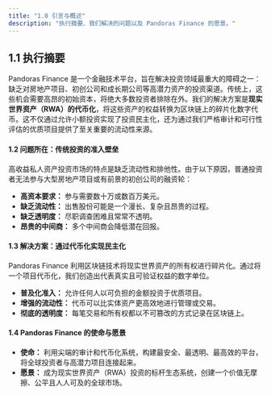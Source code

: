 ```yaml
---
title: "1.0 引言与概述"
description: "执行摘要、我们解决的问题以及 Pandoras Finance 的愿景。"
---
```


## 1.1 执行摘要
Pandoras Finance 是一个金融技术平台，旨在解决投资领域最重大的障碍之一：缺乏对房地产项目、初创公司和成长期公司等高潜力资产的投资渠道。传统上，这些机会需要高昂的初始资本，将绝大多数投资者排除在外。我们的解决方案是**现实世界资产（RWA）的代币化**，将这些资产的权益转换为区块链上的碎片化数字代币。这不仅通过允许小额投资实现了投资民主化，还为通过我们严格审计和可行性评估的优质项目提供了至关重要的流动性来源。

#### 1.2 问题所在：传统投资的准入壁垒
高收益私人资产投资市场的特点是缺乏流动性和排他性。由于以下原因，普通投资者无法参与大型房地产项目或有前景的初创公司的融资轮：
* **高资本要求：** 参与需要数十万或数百万美元。
* **缺乏流动性：** 出售股份可能是一个漫长、复杂且昂贵的过程。
* **缺乏透明度：** 尽职调查困难且常常不透明。
* **昂贵的中间商：** 多个中间商会降低潜在回报。

#### 1.3 解决方案：通过代币化实现民主化
Pandoras Finance 利用区块链技术将现实世界资产的所有权进行碎片化。通过将一个项目代币化，我们创造出代表真实且可验证权益的数字单位。
* **普及化准入：** 允许任何人以可负担的金额投资于优质项目。
* **增强的流动性：** 代币可以比实体资产更高效地进行管理或交易。
* **彻底的透明度：** 每笔交易和所有权都以不可篡改的方式记录在区块链上。

#### 1.4 Pandoras Finance 的使命与愿景
* **使命：** 利用尖端的审计和代币化系统，构建最安全、最透明、最高效的平台，将全球投资者与高潜力项目连接起来。
* **愿景：** 成为现实世界资产（RWA）投资的标杆生态系统，创建一个价值无摩擦、公平且人人可及的全球市场。